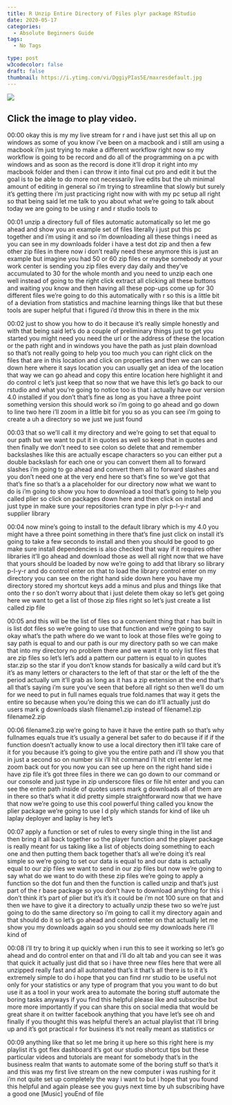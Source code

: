```yaml
---
title: R Unzip Entire Directory of Files plyr package RStudio
date: 2020-05-17
categories:
  - Absolute Beginners Guide
tags:
  - No Tags

type: post
w3codecolor: false
draft: false
thumbnail: https://i.ytimg.com/vi/DggiyPIas5E/maxresdefault.jpg
---
```


<a href="https://www.youtube.com/watch?v=DggiyPIas5E">
<picture><img src="https://i.ytimg.com/vi/DggiyPIas5E/maxresdefault.jpg"></picture>
</a>



## Click the image to play video.



00:00
okay this is my my live stream for r and i have just set this all up on windows
as some of you know i've been on a macbook and i still am using a macbook
i'm just trying to make a different workflow right now
so my workflow is going to be record and do all of the
programming on a pc with windows and as soon as the record is done it'll
drop it right into my macbook folder and then i can throw it into final cut
pro and edit it but the goal is to be able to do more
not necessarily live edits but the uh minimal amount of editing in general so
i'm trying to streamline that slowly but surely it's getting there i'm just
practicing right now with with my pc setup
all right so that being said let me talk to you about what we're going to talk
about today we are going to be using r and r studio tools to

00:01
unzip a directory full of files automatic automatically
so let me go ahead and show you an example set of files
literally i just put this pc together and i'm using it
and so i'm downloading all these things i need as you can see in my downloads
folder i have a test dot zip and then a few other zip files in there
now i don't really need these anymore this is just an example but imagine you
had 50 or 60 zip files or maybe somebody at your work center is sending you zip
files every day daily and they've accumulated to 30 for the whole month
and you need to unzip each one well instead of going to the right click
extract all clicking all these buttons and waiting you know and then having all
these pop-ups come up for 30 different files we're going to do this
automatically with r so this is a little bit of a deviation from
statistics and machine learning things like that but these tools are
super helpful that i figured i'd throw this in there in the mix

00:02
just to show you how to do it because it's really simple honestly
and with that being said let's do a couple of preliminary things just to get
you started you might need you need the url or the address of these
the location or the path right and in windows you have the path as
just plain download so that's not really going to help you too much
you can right click on the files that are in this location and click on
properties and then we can see down here where it says location you can
usually get an idea of the location that way
we can go ahead and copy this entire location here
highlight it and do control c let's just keep that
so now that we have this let's go back to our rstudio
and what you're going to notice too is that i actually have our
version 4.0 installed if you don't that's fine as long as you have a three
point something version this should work so i'm going to go ahead and go down to
line two here i'll zoom in a little bit for you
so as you can see i'm going to create a uh a directory so we just we just found

00:03
that so we'll call it my directory and we're going to set that equal to our path
but we want to put it in quotes as well so
keep that in quotes and then finally we don't need to see
colon so delete that and remember backslashes like this
are actually escape characters so you can either put a double backslash for
each one or you can convert them all to forward slashes
i'm going to go ahead and convert them all to forward slashes
and you don't need one at the very end here so that's fine so
we've got that that's fine so that's a a placeholder for our directory
now what we want to do is i'm going to show you how to download
a tool that's going to help you called plier so click on
packages down here and then click on install and just type in make sure your
repositories cran type in plyr p-l-y-r and supplier library

00:04
now mine's going to install to the default library which is my 4.0 you
might have a three point something in there that's fine
just click on install it's going to take a few seconds to install
and then you should be good to go make sure install dependencies is also checked
that way if it requires other libraries it'll go ahead and download those as
well all right now that we have that yours should be
loaded by now we're going to add that library so library p-l-y-r
and do control enter on that to load the library control enter on my directory
you can see on the right hand side down here
you have my directory stored my shortcut keys add
a minus and plus and things like that onto the r so don't worry about that
i just delete them okay so let's get going here
we want to get a list of those zip files
right so let's just create a list called zip file

00:05
and this will be the list of files so a convenient thing that r has built in is
list dot files so we're going to use that function and we're going to say
okay what's the path where do we want to look at those files we're going to say
path is equal to and our path is our my directory path so we can make
that into my directory no problem there and we want it to only list files that
are zip files so let's let's add a pattern our pattern is equal to in quotes
star.zip so the star if you don't know stands for basically a wild card but it's
it's as many letters or characters to the left of that star or the left of the
the period actually um it'll grab as long as it has a zip
extension at the end that's all that's saying i'm sure you've seen that before
all right so then we'll do um for we need to put in full names equals true
fold.names that way it gets the entire so because when you're doing this
we can do it'll actually just do users mark g
downloads slash filename1.zip instead of filename1.zip filename2.zip

00:06
filename3.zip we're going to have it have the entire
path so that's why fullnames equals true it's usually a general bet safer to do
because if if if the function doesn't actually know to use a local
directory then it'll take care of it for you because it's going to give you the
entire path and i'll show you that in just a second
so on number six i'll hit command i'll hit ctrl enter
let me zoom back out for you now you can see up here on the right hand side
i have zip file it's got three files in there we can go down to our
command or our console and just type in zip underscore files or file hit enter
and you can see the entire path inside of quotes users mark g downloads
all of them are in there so that's what it did pretty simple straightforward
now that we have that now we're going to use this cool powerful thing called
you know the plier package we're going to use l
d ply which stands for kind of like uh laplay deployer and laplay is hey let's

00:07
apply a function or set of rules to every
single thing in the list and then bring it all back together
so the player function and the player package is really meant for us taking
like a list of objects doing something to each one and then putting them back
together that's all we're doing it's real simple
so we're going to set our data is equal to and our
data is actually equal to our zip files we want to send in our zip files
but now we're going to say what do we want to do with these zip files we're
going to apply a function so the dot fun and then
the function is called unzip and that's just part of the
r base package so you don't have to download anything for this
i don't think it's part of plier but it's it's it could be i'm not 100 sure
on that and then we have to give it a directory
to actually unzip these two so we're just going to do
the same directory so i'm going to call it my directory again
and that should do it so let's go ahead and
control enter on that actually let me show you my downloads again
so you should see my downloads here i'll kind of

00:08
i'll try to bring it up quickly when i run this to see it working so let's go
ahead and do control enter on that and i'll do alt tab
and you can see it was that quick it actually just did that so i have three
new files here that were all unzipped really fast
and all automated that's it that's all there is to it it's
extremely simple to do i hope that you can find
rnr studio to be useful not only for your statistics or any type of program
that you you want to do but use it as a tool in your work area to automate
the boring stuff automate the boring tasks
anyways if you find this helpful please like and subscribe but more
more importantly if you can share this on social media that would be great
share it on twitter facebook anything that you have
let's see oh and finally if you thought this was helpful
there's an actual playlist that i'll bring up and it's got practical r for
business it's not really meant as statistics or

00:09
anything like that so let me bring it up here so this right here is my playlist
it's got flex dashboard it's got our studio shortcut tips
but these particular videos and tutorials are meant for
somebody that's in the business realm that wants to automate some of the
boring stuff so that's it and this was my first
live stream on the new computer i was rushing for it i'm not quite set up
completely the way i want to but i hope that you found this helpful
and again please see you guys next time by uh subscribing have a good one
[Music] youEnd of file

